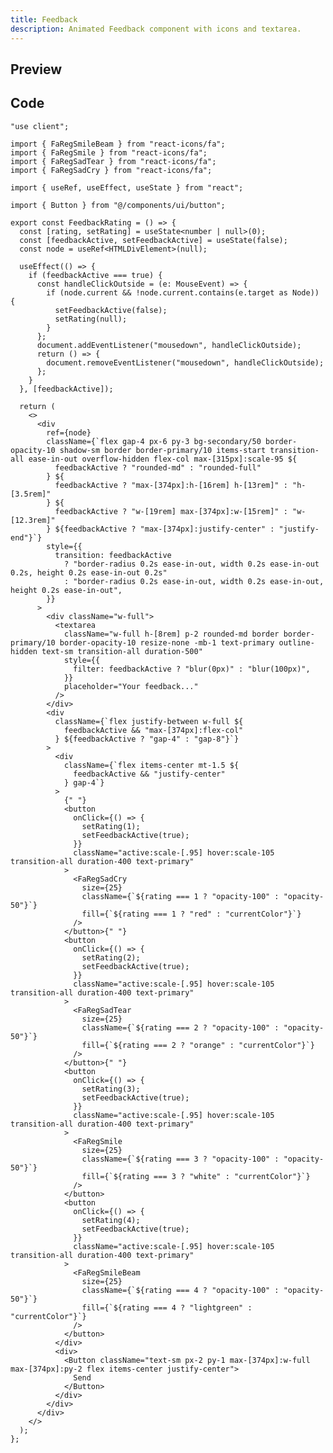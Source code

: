```yaml
---
title: Feedback
description: Animated Feedback component with icons and textarea.
---
```



## Preview

<PreviewContainer className="h-[30rem]">
  <Feedback />
</PreviewContainer>

## Code

```tsx title="Feedback.tsx"
"use client";

import { FaRegSmileBeam } from "react-icons/fa";
import { FaRegSmile } from "react-icons/fa";
import { FaRegSadTear } from "react-icons/fa";
import { FaRegSadCry } from "react-icons/fa";

import { useRef, useEffect, useState } from "react";

import { Button } from "@/components/ui/button";

export const FeedbackRating = () => {
  const [rating, setRating] = useState<number | null>(0);
  const [feedbackActive, setFeedbackActive] = useState(false);
  const node = useRef<HTMLDivElement>(null);

  useEffect(() => {
    if (feedbackActive === true) {
      const handleClickOutside = (e: MouseEvent) => {
        if (node.current && !node.current.contains(e.target as Node)) {
          setFeedbackActive(false);
          setRating(null);
        }
      };
      document.addEventListener("mousedown", handleClickOutside);
      return () => {
        document.removeEventListener("mousedown", handleClickOutside);
      };
    }
  }, [feedbackActive]);

  return (
    <>
      <div
        ref={node}
        className={`flex gap-4 px-6 py-3 bg-secondary/50 border-opacity-10 shadow-sm border border-primary/10 items-start transition-all ease-in-out overflow-hidden flex-col max-[315px]:scale-95 ${
          feedbackActive ? "rounded-md" : "rounded-full"
        } ${
          feedbackActive ? "max-[374px]:h-[16rem] h-[13rem]" : "h-[3.5rem]"
        } ${
          feedbackActive ? "w-[19rem] max-[374px]:w-[15rem]" : "w-[12.3rem]"
        } ${feedbackActive ? "max-[374px]:justify-center" : "justify-end"}`}
        style={{
          transition: feedbackActive
            ? "border-radius 0.2s ease-in-out, width 0.2s ease-in-out 0.2s, height 0.2s ease-in-out 0.2s"
            : "border-radius 0.2s ease-in-out, width 0.2s ease-in-out, height 0.2s ease-in-out",
        }}
      >
        <div className="w-full">
          <textarea
            className="w-full h-[8rem] p-2 rounded-md border border-primary/10 border-opacity-10 resize-none -mb-1 text-primary outline-hidden text-sm transition-all duration-500"
            style={{
              filter: feedbackActive ? "blur(0px)" : "blur(100px)",
            }}
            placeholder="Your feedback..."
          />
        </div>
        <div
          className={`flex justify-between w-full ${
            feedbackActive && "max-[374px]:flex-col"
          } ${feedbackActive ? "gap-4" : "gap-8"}`}
        >
          <div
            className={`flex items-center mt-1.5 ${
              feedbackActive && "justify-center"
            } gap-4`}
          >
            {" "}
            <button
              onClick={() => {
                setRating(1);
                setFeedbackActive(true);
              }}
              className="active:scale-[.95] hover:scale-105 transition-all duration-400 text-primary"
            >
              <FaRegSadCry
                size={25}
                className={`${rating === 1 ? "opacity-100" : "opacity-50"}`}
                fill={`${rating === 1 ? "red" : "currentColor"}`}
              />
            </button>{" "}
            <button
              onClick={() => {
                setRating(2);
                setFeedbackActive(true);
              }}
              className="active:scale-[.95] hover:scale-105 transition-all duration-400 text-primary"
            >
              <FaRegSadTear
                size={25}
                className={`${rating === 2 ? "opacity-100" : "opacity-50"}`}
                fill={`${rating === 2 ? "orange" : "currentColor"}`}
              />
            </button>{" "}
            <button
              onClick={() => {
                setRating(3);
                setFeedbackActive(true);
              }}
              className="active:scale-[.95] hover:scale-105 transition-all duration-400 text-primary"
            >
              <FaRegSmile
                size={25}
                className={`${rating === 3 ? "opacity-100" : "opacity-50"}`}
                fill={`${rating === 3 ? "white" : "currentColor"}`}
              />
            </button>
            <button
              onClick={() => {
                setRating(4);
                setFeedbackActive(true);
              }}
              className="active:scale-[.95] hover:scale-105 transition-all duration-400 text-primary"
            >
              <FaRegSmileBeam
                size={25}
                className={`${rating === 4 ? "opacity-100" : "opacity-50"}`}
                fill={`${rating === 4 ? "lightgreen" : "currentColor"}`}
              />
            </button>
          </div>
          <div>
            <Button className="text-sm px-2 py-1 max-[374px]:w-full max-[374px]:py-2 flex items-center justify-center">
              Send
            </Button>
          </div>
        </div>
      </div>
    </>
  );
};
```
